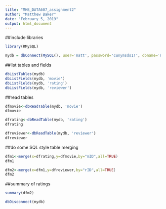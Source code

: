 ---
title: "MHB_DATA607_assignment2"
author: "Matthew Baker"
date: "February 5, 2019"
output: html_document
---


##include libraries
```{r}
library(RMySQL)
```

```{r}
mydb = dbConnect(MySQL(), user='matt', password='cunymsds1!', dbname='moviereview', host='localhost')
```


##list tables and fields
```{r}
dbListTables(mydb)
dbListFields(mydb, 'movie')
dbListFields(mydb, 'rating')
dbListFields(mydb, 'reviewer')
```

##read tables
```{r}
dfmovie<-dbReadTable(mydb, 'movie')
dfmovie

dfrating<-dbReadTable(mydb, 'rating')
dfrating

dfreviewer<-dbReadTable(mydb, 'reviewer')
dfreviewer
```

##do some SQL style table merging
```{R}
dfm1<-merge(x=dfrating,y=dfmovie,by="mID",all=TRUE)
dfm1
```

```{r}
dfm2<-merge(x=dfm1,y=dfreviewer,by="rID",all=TRUE)
dfm2
```


##summary of ratings
```{r}
summary(dfm2)
```

```{r}
dbDisconnect(mydb)
```